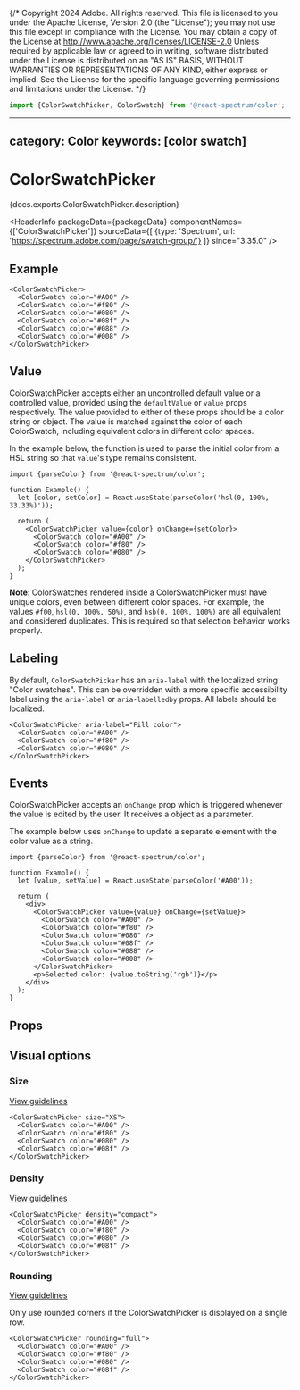 {/* Copyright 2024 Adobe. All rights reserved.
This file is licensed to you under the Apache License, Version 2.0 (the "License");
you may not use this file except in compliance with the License. You may obtain a copy
of the License at http://www.apache.org/licenses/LICENSE-2.0
Unless required by applicable law or agreed to in writing, software distributed under
the License is distributed on an "AS IS" BASIS, WITHOUT WARRANTIES OR REPRESENTATIONS
OF ANY KIND, either express or implied. See the License for the specific language
governing permissions and limitations under the License. */}



```jsx import
import {ColorSwatchPicker, ColorSwatch} from '@react-spectrum/color';
```

---
category: Color
keywords: [color swatch]
---

# ColorSwatchPicker

<PageDescription>{docs.exports.ColorSwatchPicker.description}</PageDescription>

<HeaderInfo
  packageData={packageData}
  componentNames={['ColorSwatchPicker']}
  sourceData={[
    {type: 'Spectrum', url: 'https://spectrum.adobe.com/page/swatch-group/'}
  ]}
  since="3.35.0" />

## Example

```tsx example
<ColorSwatchPicker>
  <ColorSwatch color="#A00" />
  <ColorSwatch color="#f80" />
  <ColorSwatch color="#080" />
  <ColorSwatch color="#08f" />
  <ColorSwatch color="#088" />
  <ColorSwatch color="#008" />
</ColorSwatchPicker>
```

## Value

ColorSwatchPicker accepts either an uncontrolled default value or a controlled value, provided using the `defaultValue` or `value` props respectively. The value provided to either of these props should be a color string or <TypeLink links={colorTypes.links} type={colorTypes.exports.Color} /> object. The value is matched against the color of each ColorSwatch, including equivalent colors in different color spaces.

In the example below, the <TypeLink links={statelyDocs.links} type={statelyDocs.exports.parseColor} /> function is used to parse the initial color from a HSL string so that `value`'s type remains consistent.

```tsx example
import {parseColor} from '@react-spectrum/color';

function Example() {
  let [color, setColor] = React.useState(parseColor('hsl(0, 100%, 33.33%)'));

  return (
    <ColorSwatchPicker value={color} onChange={setColor}>
      <ColorSwatch color="#A00" />
      <ColorSwatch color="#f80" />
      <ColorSwatch color="#080" />
    </ColorSwatchPicker>
  );
}
```

**Note**: ColorSwatches rendered inside a ColorSwatchPicker must have unique colors, even between different color spaces. For example, the values `#f00`, `hsl(0, 100%, 50%)`, and `hsb(0, 100%, 100%)` are all equivalent and considered duplicates. This is required so that selection behavior works properly.

## Labeling

By default, `ColorSwatchPicker` has an `aria-label` with the localized string "Color swatches". This can be overridden with a more specific accessibility label using the `aria-label` or `aria-labelledby` props. All labels should be localized.

```tsx example
<ColorSwatchPicker aria-label="Fill color">
  <ColorSwatch color="#A00" />
  <ColorSwatch color="#f80" />
  <ColorSwatch color="#080" />
</ColorSwatchPicker>
```

## Events

ColorSwatchPicker accepts an `onChange` prop which is triggered whenever the value is edited by the user. It receives a <TypeLink links={colorTypes.links} type={colorTypes.exports.Color} /> object as a parameter.

The example below uses `onChange` to update a separate element with the color value as a string.

```tsx example
import {parseColor} from '@react-spectrum/color';

function Example() {
  let [value, setValue] = React.useState(parseColor('#A00'));

  return (
    <div>
      <ColorSwatchPicker value={value} onChange={setValue}>
        <ColorSwatch color="#A00" />
        <ColorSwatch color="#f80" />
        <ColorSwatch color="#080" />
        <ColorSwatch color="#08f" />
        <ColorSwatch color="#088" />
        <ColorSwatch color="#008" />
      </ColorSwatchPicker>
      <p>Selected color: {value.toString('rgb')}</p>
    </div>
  );
}
```

## Props

<PropTable component={docs.exports.ColorSwatchPicker} links={docs.links} />

## Visual options

### Size

[View guidelines](https://spectrum.adobe.com/page/swatch-group/#Size)

```tsx example
<ColorSwatchPicker size="XS">
  <ColorSwatch color="#A00" />
  <ColorSwatch color="#f80" />
  <ColorSwatch color="#080" />
  <ColorSwatch color="#08f" />
</ColorSwatchPicker>
```

### Density

[View guidelines](https://spectrum.adobe.com/page/swatch-group/#Density)

```tsx example
<ColorSwatchPicker density="compact">
  <ColorSwatch color="#A00" />
  <ColorSwatch color="#f80" />
  <ColorSwatch color="#080" />
  <ColorSwatch color="#08f" />
</ColorSwatchPicker>
```

### Rounding

[View guidelines](https://spectrum.adobe.com/page/swatch-group/#Corner-rounding-in-swatch-groups)

Only use rounded corners if the ColorSwatchPicker is displayed on a single row.

```tsx example
<ColorSwatchPicker rounding="full">
  <ColorSwatch color="#A00" />
  <ColorSwatch color="#f80" />
  <ColorSwatch color="#080" />
  <ColorSwatch color="#08f" />
</ColorSwatchPicker>
```
